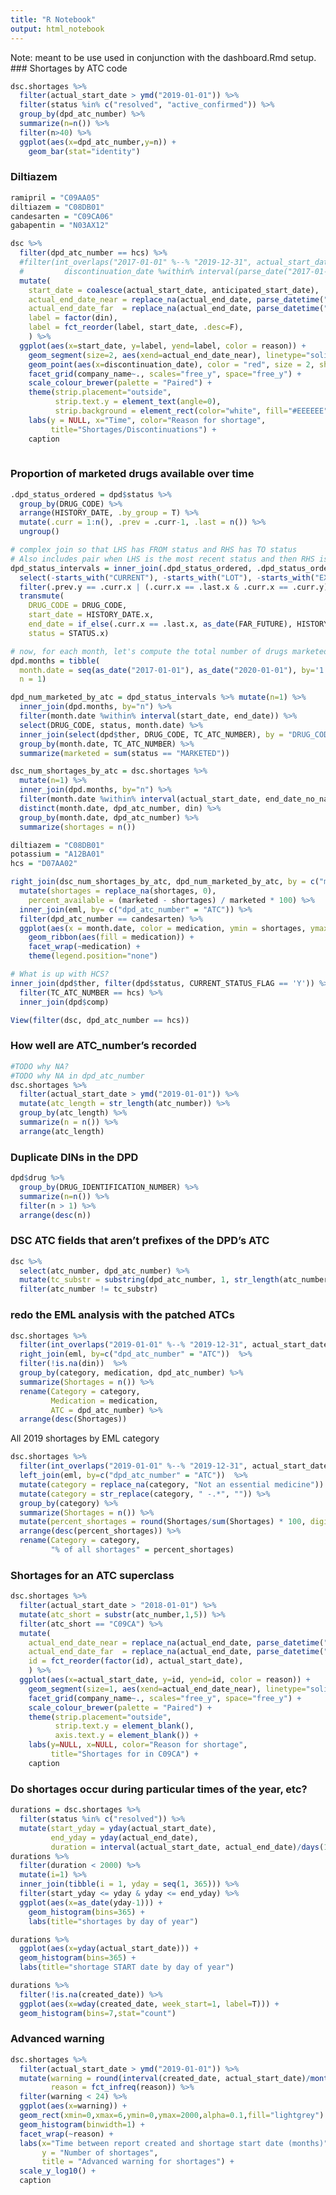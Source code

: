 ```yaml
---
title: "R Notebook"
output: html_notebook
---
```


Note: meant to be use used in conjunction with the dashboard.Rmd setup. 
### Shortages by ATC code
```r
dsc.shortages %>%
  filter(actual_start_date > ymd("2019-01-01")) %>%
  filter(status %in% c("resolved", "active_confirmed")) %>%
  group_by(dpd_atc_number) %>%
  summarize(n=n()) %>%
  filter(n>40) %>%
  ggplot(aes(x=dpd_atc_number,y=n)) +
    geom_bar(stat="identity")
```
### Diltiazem
```r
ramipril = "C09AA05"
diltiazem = "C08DB01"
candesarten = "C09CA06"
gabapentin = "N03AX12"

dsc %>%
  filter(dpd_atc_number == hcs) %>%
  #filter(int_overlaps("2017-01-01" %--% "2019-12-31", actual_start_date %--% end_date_no_na) | 
  #         discontinuation_date %within% interval(parse_date("2017-01-01"), parse_date("2019-12-31"))) %>%
  mutate(
    start_date = coalesce(actual_start_date, anticipated_start_date), 
    actual_end_date_near = replace_na(actual_end_date, parse_datetime("2020-01-01")), 
    actual_end_date_far  = replace_na(actual_end_date, parse_datetime("2020-04-01")), 
    label = factor(din),
    label = fct_reorder(label, start_date, .desc=F), 
    ) %>%
  ggplot(aes(x=start_date, y=label, yend=label, color = reason)) + 
    geom_segment(size=2, aes(xend=actual_end_date_near), linetype="solid") + 
    geom_point(aes(x=discontinuation_date), color = "red", size = 2, shape = 4, stroke = 2) + 
    facet_grid(company_name~., scales="free_y", space="free_y") + 
    scale_colour_brewer(palette = "Paired") + 
    theme(strip.placement="outside", 
          strip.text.y = element_text(angle=0), 
          strip.background = element_rect(color="white", fill="#EEEEEE")) +
    labs(y = NULL, x="Time", color="Reason for shortage", 
         title="Shortages/Discontinuations") + 
    caption
    
```

### Proportion of marketed drugs available over time
```r
.dpd_status_ordered = dpd$status %>%
  group_by(DRUG_CODE) %>%
  arrange(HISTORY_DATE, .by_group = T) %>%
  mutate(.curr = 1:n(), .prev = .curr-1, .last = n()) %>%
  ungroup()

# complex join so that LHS has FROM status and RHS has TO status
# Also includes pair when LHS is the most recent status and then RHS is ignored
dpd_status_intervals = inner_join(.dpd_status_ordered, .dpd_status_ordered, by="DRUG_CODE") %>%
  select(-starts_with("CURRENT"), -starts_with("LOT"), -starts_with("EXP")) %>%
  filter(.prev.y == .curr.x | (.curr.x == .last.x & .curr.x == .curr.y)) %>%
  transmute(
    DRUG_CODE = DRUG_CODE, 
    start_date = HISTORY_DATE.x,
    end_date = if_else(.curr.x == .last.x, as_date(FAR_FUTURE), HISTORY_DATE.y), 
    status = STATUS.x)

# now, for each month, let's compute the total number of drugs marketed, for each ATC code
dpd.months = tibble(
  month.date = seq(as_date("2017-01-01"), as_date("2020-01-01"), by='1 month'), 
  n = 1)

dpd_num_marketed_by_atc = dpd_status_intervals %>% mutate(n=1) %>%
  inner_join(dpd.months, by="n") %>%
  filter(month.date %within% interval(start_date, end_date)) %>%
  select(DRUG_CODE, status, month.date) %>%
  inner_join(select(dpd$ther, DRUG_CODE, TC_ATC_NUMBER), by = "DRUG_CODE") %>%
  group_by(month.date, TC_ATC_NUMBER) %>%
  summarize(marketed = sum(status == "MARKETED"))

dsc_num_shortages_by_atc = dsc.shortages %>%
  mutate(n=1) %>%
  inner_join(dpd.months, by="n") %>%
  filter(month.date %within% interval(actual_start_date, end_date_no_na)) %>%
  distinct(month.date, dpd_atc_number, din) %>%
  group_by(month.date, dpd_atc_number) %>%
  summarize(shortages = n())

diltiazem = "C08DB01"
potassium = "A12BA01"
hcs = "D07AA02"

right_join(dsc_num_shortages_by_atc, dpd_num_marketed_by_atc, by = c("month.date" = "month.date", "dpd_atc_number" = "TC_ATC_NUMBER")) %>%
  mutate(shortages = replace_na(shortages, 0), 
    percent_available = (marketed - shortages) / marketed * 100) %>%
  inner_join(eml, by= c("dpd_atc_number" = "ATC")) %>%
  filter(dpd_atc_number == candesarten) %>%
  ggplot(aes(x = month.date, color = medication, ymin = shortages, ymax = marketed)) +
    geom_ribbon(aes(fill = medication)) + 
    facet_wrap(~medication) + 
    theme(legend.position="none")

# What is up with HCS? 
inner_join(dpd$ther, filter(dpd$status, CURRENT_STATUS_FLAG == 'Y')) %>%
  filter(TC_ATC_NUMBER == hcs) %>%
  inner_join(dpd$comp)

View(filter(dsc, dpd_atc_number == hcs))
```


### How well are ATC_number's recorded
```r
#TODO why NA? 
#TODO why NA in dpd_atc_number
dsc.shortages %>%
  filter(actual_start_date > ymd("2019-01-01")) %>%
  mutate(atc_length = str_length(atc_number)) %>%
  group_by(atc_length) %>%
  summarize(n = n()) %>%
  arrange(atc_length)
```

### Duplicate DINs in the DPD
```r
dpd$drug %>%
  group_by(DRUG_IDENTIFICATION_NUMBER) %>%
  summarize(n=n()) %>%
  filter(n > 1) %>%
  arrange(desc(n))
```

### DSC ATC fields that aren't prefixes of the DPD's ATC
```r
dsc %>%
  select(atc_number, dpd_atc_number) %>%
  mutate(tc_substr = substring(dpd_atc_number, 1, str_length(atc_number))) %>%
  filter(atc_number != tc_substr)
```

### redo the EML analysis with the patched ATCs
```r
dsc.shortages %>%
  filter(int_overlaps("2019-01-01" %--% "2019-12-31", actual_start_date %--% end_date_no_na)) %>%
  right_join(eml, by=c("dpd_atc_number" = "ATC"))  %>%
  filter(!is.na(din))  %>%
  group_by(category, medication, dpd_atc_number) %>%
  summarize(Shortages = n()) %>%
  rename(Category = category, 
         Medication = medication,
         ATC = dpd_atc_number) %>%
  arrange(desc(Shortages))
```

All 2019 shortages by EML category
```r
dsc.shortages %>%
  filter(int_overlaps("2019-01-01" %--% "2019-12-31", actual_start_date %--% end_date_no_na)) %>%
  left_join(eml, by=c("dpd_atc_number" = "ATC"))  %>%
  mutate(category = replace_na(category, "Not an essential medicine")) %>%
  mutate(category = str_replace(category, " -.*", "")) %>%
  group_by(category) %>%
  summarize(Shortages = n()) %>%
  mutate(percent_shortages = round(Shortages/sum(Shortages) * 100, digits=2)) %>%
  arrange(desc(percent_shortages)) %>%
  rename(Category = category, 
         "% of all shortages" = percent_shortages)
```


### Shortages for an ATC superclass
```r
dsc.shortages %>%
  filter(actual_start_date > "2018-01-01") %>%
  mutate(atc_short = substr(atc_number,1,5)) %>%
  filter(atc_short == "C09CA") %>%
  mutate(
    actual_end_date_near = replace_na(actual_end_date, parse_datetime("2020-01-01")), 
    actual_end_date_far  = replace_na(actual_end_date, parse_datetime("2020-04-01")), 
    id = fct_reorder(factor(id), actual_start_date), 
    ) %>%
  ggplot(aes(x=actual_start_date, y=id, yend=id, color = reason)) + 
    geom_segment(size=1, aes(xend=actual_end_date_near), linetype="solid") + 
    facet_grid(company_name~., scales="free_y", space="free_y") + 
    scale_colour_brewer(palette = "Paired") + 
    theme(strip.placement="outside", 
          strip.text.y = element_blank(), 
          axis.text.y = element_blank()) +
    labs(y=NULL, x=NULL, color="Reason for shortage", 
         title="Shortages for in C09CA") + 
    caption
```


### Do shortages occur during particular times of the year, etc?

```r
durations = dsc.shortages %>%
  filter(status %in% c("resolved")) %>%
  mutate(start_yday = yday(actual_start_date), 
         end_yday = yday(actual_end_date), 
         duration = interval(actual_start_date, actual_end_date)/days(1))
durations %>%
  filter(duration < 2000) %>%
  mutate(i=1) %>%
  inner_join(tibble(i = 1, yday = seq(1, 365))) %>%
  filter(start_yday <= yday & yday <= end_yday) %>%
  ggplot(aes(x=as_date(yday-1))) + 
    geom_histogram(bins=365) + 
    labs(title="shortages by day of year")

durations %>%
  ggplot(aes(x=yday(actual_start_date))) + 
  geom_histogram(bins=365) + 
  labs(title="shortage START date by day of year")

durations %>%
  filter(!is.na(created_date)) %>%
  ggplot(aes(x=wday(created_date, week_start=1, label=T))) + 
  geom_histogram(bins=7,stat="count")
```

### 
### Advanced warning
```r
dsc.shortages %>%
  filter(actual_start_date > ymd("2019-01-01")) %>%
  mutate(warning = round(interval(created_date, actual_start_date)/months(1)), 
         reason = fct_infreq(reason)) %>%
  filter(warning < 24) %>%
  ggplot(aes(x=warning)) + 
  geom_rect(xmin=0,xmax=6,ymin=0,ymax=2000,alpha=0.1,fill="lightgrey") + 
  geom_histogram(binwidth=1) + 
  facet_wrap(~reason) + 
  labs(x="Time between report created and shortage start date (months)", 
       y = "Number of shortages", 
       title = "Advanced warning for shortages") + 
  scale_y_log10() + 
  caption
```  

